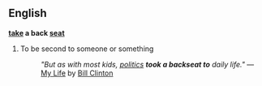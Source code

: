 ==English==
{{idiom2}}
'''[[take]] a back [[seat]]'''
#To be second to someone or something
#: ''"But as with most kids, [[politics]] '''took a backseat to''' daily life."'' &mdash; [[w:My Life|My Life]] by [[w:Bill Clinton|Bill Clinton]]